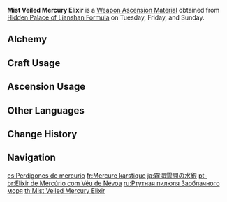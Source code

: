 {{Item Infobox
|id           = 114018
|image        = Item Mist Veiled Mercury Elixir.png
|type         = Weapon Ascension Materials
|invCategory  = Character Development Items
|group        = Elixirs
|quality      = 3
|description  = With Fulu (Sigils), the [[adepti]] can store their power in the form of symbols, and with Waijing ([[Sub-Space Creation]]) they can fashion a cosmic paradise with the power of their minds. The manufacture of elixirs, however, has always been shrouded in mystery, for certain death follows for any who swallow them.
|day1         = Tuesday
|day2         = Friday
|day3         = Sunday
|source1      = Hidden Palace of Lianshan Formula
|source2      = [[Alchemy]]
|source3      = [[Parametric Transformer]]
}}
'''Mist Veiled Mercury Elixir''' is a [[Weapon Ascension Material]] obtained from [[Hidden Palace of Lianshan Formula]] on Tuesday, Friday, and Sunday.

==Alchemy==
{{Recipe
|type = Crafting
|Mist Veiled Lead Elixir = 3
|Mora = 125
|sort = Mist Veiled Lead Elixir;Mora
}}

==Craft Usage==
{{Craft Usage}}

==Ascension Usage==
{{Ascension Usage}}

==Other Languages==
{{Other Languages
|en      = Mist Veiled Mercury Elixir
|zhs     = 雾海云间的汞丹
|zhs_rm  = Wù Hǎi Yún Jiān de Gǒng Dān
|zht     = 霧海雲間的汞丹
|zht_rm  = Wù Hǎi Yún Jiān de Gǒng Dān
|zh_tl   = Mercury Elixir among the Sea of Fog and the Clouds
|ja      = 霧海雲間の水銀
|ja_rm   = Mukai Kumoma no Suigin{{Assumed}}
|ja_tl   = Mercury of the Sea of Fog Between Clouds{{Sino}}
|ko      = 안개구름 속의 수은단
|ko_rm   = Angaegureum Sok-ui Su'eundan
|ko_tl   = Mercury Elixir among the Stratus Clouds
|es      = Perdigones de mercurio
|es_tl   = Mercury Pellets
|fr      = Mercure karstique
|fr_tl   = Karstic Mercury
|ru      = Ртутная пилюля Заоблачного моря
|ru_tl   = Mercury Globule of Mist-Veiled Sea
|th      = Mist Veiled Mercury Elixir
|vi      = Hống Đơn Biển Sương Mù
|vi_tl   = 
|de      = Quecksilberkugeln des Nebelschleiers
|de_tl   = Mercury Sphere of the Mist Veil
|id      = Mist Veiled Mercury Elixir
|pt      = Elixir de Mercúrio com Véu de Névoa
|pt_tl   = 
|tr      = Sis Kaplı Cıva Cevher
|tr_tl   = 
|it      = Elisir di mercurio della nebbia
|it_tl   = 
}}

==Change History==
{{Change History|1.0}}

==Navigation==
{{Development Item Navbox|Weapon Materials}}

[[es:Perdigones de mercurio]]
[[fr:Mercure karstique]]
[[ja:霧海雲間の水銀]]
[[pt-br:Elixir de Mercúrio com Véu de Névoa]]
[[ru:Ртутная пилюля Заоблачного моря]]
[[th:Mist Veiled Mercury Elixir]]